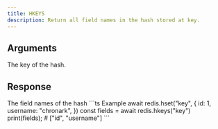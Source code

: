 ```yaml
---
title: HKEYS
description: Return all field names in the hash stored at key.
---
```


## Arguments

<ParamField body="key" type="string" required>
  The key of the hash.
</ParamField>


## Response

<ResponseField type="string[]" required>
  The field names of the hash
</ResponseField>

<RequestExample>
```ts Example
await redis.hset("key", {
  id: 1,
  username: "chronark",
  })
const fields = await redis.hkeys("key")
print(fields); # ["id", "username"]
```
</RequestExample>
